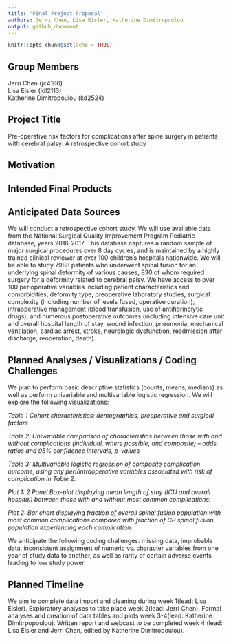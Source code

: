 ```yaml
---
title: "Final Project Proposal"
authors: Jerri Chen, Lisa Eisler, Katherine Dimitropoulou
output: github_document
---
```


```r
knitr::opts_chunk$set(echo = TRUE)
```

## Group Members
Jerri Chen (jc4166)  
Lisa Eisler (ldl2113)  
Katherine Dimitropoulou (kd2524)  

## Project Title
Pre-operative risk factors for complications after spine surgery in patients with cerebral palsy: A retrospective cohort study

## Motivation

## Intended Final Products

## Anticipated Data Sources
We will conduct a retrospective cohort study. We will use available data from the National Surgical Quality Improvement Program Pediatric database, years 2016-2017. This database captures a random sample of major surgical procedures over 8 day cycles, and is maintained by a highly trained clinical reviewer at over 100 children’s hospitals nationwide. We will be able to study 7988 patients who underwent spinal fusion for an underlying spinal deformity of various causes, 830 of whom required surgery for a deformity related to cerebral palsy. We have access to over 100 perioperative variables including patient characteristics and comorbidities, deformity type, preoperative laboratory studies, surgical complexity (including number of levels fused, operative duration), intraoperative management (blood transfusion, use of antifibrinolytic drugs), and numerous postoperative outcomes (including intensive care unit and overall hospital length of stay, wound infection, pneumonia, mechanical ventilation, cardiac arrest, stroke, neurologic dysfunction, readmission after discharge, reoperation, death).

## Planned Analyses / Visualizations / Coding Challenges
We plan to perform basic descriptive statistics (counts, means, medians) as well as perform univariable and multivariable logistic regression. We will explore the following visualizations:

*Table 1 Cohort characteristics: demographics, preoperative and surgical factors*

*Table 2: Univariable comparison of characteristics between those with and without complications (individual, where possible, and composite) – odds ratios and 95% confidence intervals, p-values*

*Table 3: Multivariable logistic regression of composite complication outcome, using any peri/intraoperative variables associated with risk of complication in Table 2.*

*Plot 1: 2 Panel Box-plot displaying mean length of stay (ICU and overall hospital) between those with and without most common complications.*

*Plot 2: Bar chart displaying fraction of overall spinal fusion population with most common complications compared with fraction of CP spinal fusion population experiencing each complication.*

We anticipate the following coding challenges: missing data, improbable data, inconsistent assignment of numeric vs. character variables from one year of study data to another, as well as rarity of certain adverse events leading to low study power.

## Planned Timeline
We aim to complete data import and cleaning during week 1(lead: Lisa Eisler). Exploratory analyses to take place week 2(lead: Jerri Chen). Formal analyses and creation of data tables and plots week 3-4(lead: Katherine Dimitrpopoulou). Written report and webcast to be completed week 4 (lead: Lisa Eisler and Jerri Chen, edited by Katherine Dimitropoulou).
